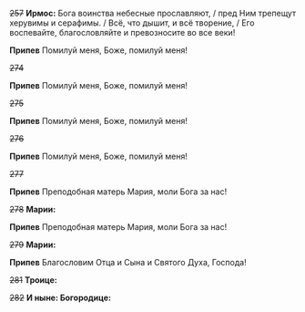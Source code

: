 ~~257~~ **Ирмос:** Бога воинства небесные прославляют, / пред Ним трепещут херувимы и серафимы. / Всё, что дышит, и всё творение, / Его воспевайте, благословляйте и превозносите во все веки!

**Припев** Помилуй меня, Боже, помилуй меня!

~~274~~

**Припев** Помилуй меня, Боже, помилуй меня!

~~275~~

**Припев** Помилуй меня, Боже, помилуй меня!

~~276~~

**Припев** Помилуй меня, Боже, помилуй меня!

~~277~~

**Припев** Преподобная матерь Мария, моли Бога за нас!

~~278~~ **Марии:**

**Припев** Преподобная матерь Мария, моли Бога за нас!

~~279~~ **Марии:**

**Припев** Благословим Отца и Сына и Святого Духа, Господа!

~~281~~ **Троице:**

~~282~~ **И ныне: Богородице:**
